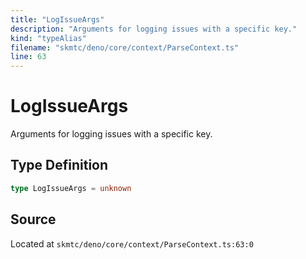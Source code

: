 ```yaml
---
title: "LogIssueArgs"
description: "Arguments for logging issues with a specific key."
kind: "typeAlias"
filename: "skmtc/deno/core/context/ParseContext.ts"
line: 63
---
```


# LogIssueArgs

Arguments for logging issues with a specific key.

## Type Definition

```typescript
type LogIssueArgs = unknown
```

## Source

Located at `skmtc/deno/core/context/ParseContext.ts:63:0`
